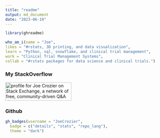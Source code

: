 ```yaml
---
title: "readme"
output: md_document
date: "2023-06-19"
---
```



```r
library(ghreadme)

who_am_i(name = "Joe",
likes = "#rstats, 3D printing, and data visualization",
learn = "Python, sql, snowflake, and clinical trial management",
work = "Clinical Trial Management Systems",
collab = "#rstats packages for data science and clinical trials.")

```

### My StackOverflow

<a href="https://stackexchange.com/users/5414136"><img src="https://stackexchange.com/users/flair/5414136.png" width="208" height="58" alt="profile for Joe Crozier on Stack Exchange, a network of free, community-driven Q&amp;A sites" title="profile for Joe Crozier on Stack Exchange, a network of free, community-driven Q&amp;A sites"></a>

### Github

```r
gh_badges(username = "JoeCrozier", 
  badge = c("details", "stats", "repo_lang"), 
  theme = "dark")



```

